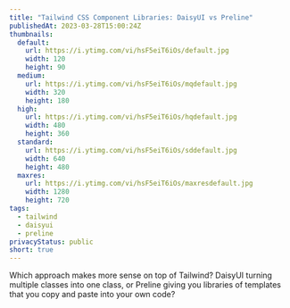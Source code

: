 ```yaml
---
title: "Tailwind CSS Component Libraries: DaisyUI vs Preline"
publishedAt: 2023-03-28T15:00:24Z
thumbnails:
  default:
    url: https://i.ytimg.com/vi/hsF5eiT6iOs/default.jpg
    width: 120
    height: 90
  medium:
    url: https://i.ytimg.com/vi/hsF5eiT6iOs/mqdefault.jpg
    width: 320
    height: 180
  high:
    url: https://i.ytimg.com/vi/hsF5eiT6iOs/hqdefault.jpg
    width: 480
    height: 360
  standard:
    url: https://i.ytimg.com/vi/hsF5eiT6iOs/sddefault.jpg
    width: 640
    height: 480
  maxres:
    url: https://i.ytimg.com/vi/hsF5eiT6iOs/maxresdefault.jpg
    width: 1280
    height: 720
tags:
  - tailwind
  - daisyui
  - preline
privacyStatus: public
short: true
---
```


Which approach makes more sense on top of Tailwind? DaisyUI turning multiple classes into one class, or Preline giving you libraries of templates that you copy and paste into your own code?

